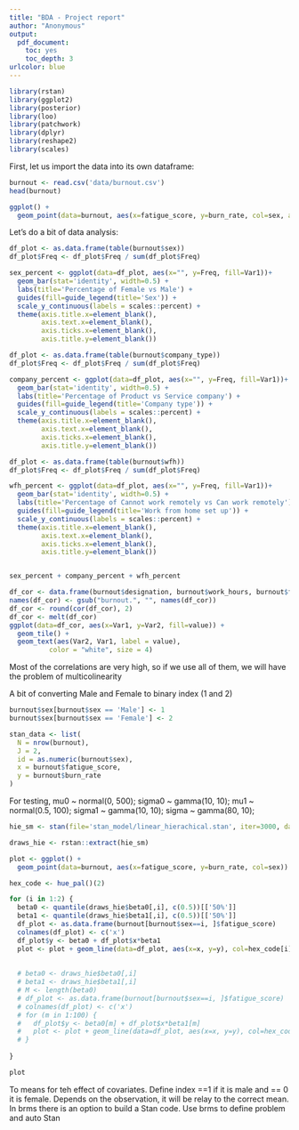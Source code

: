 ```yaml
---
title: "BDA - Project report"
author: "Anonymous"
output: 
  pdf_document: 
    toc: yes
    toc_depth: 3
urlcolor: blue
---
```


```r
library(rstan)
library(ggplot2)
library(posterior)
library(loo)
library(patchwork)
library(dplyr)
library(reshape2)
library(scales)
```

First, let us import the data into its own dataframe:

```r
burnout <- read.csv('data/burnout.csv')
head(burnout)
```
```r
ggplot() + 
  geom_point(data=burnout, aes(x=fatigue_score, y=burn_rate, col=sex, alpha=0.5))
```


Let's do a bit of data analysis:

```r
df_plot <- as.data.frame(table(burnout$sex))
df_plot$Freq <- df_plot$Freq / sum(df_plot$Freq)

sex_percent <- ggplot(data=df_plot, aes(x="", y=Freq, fill=Var1))+
  geom_bar(stat='identity', width=0.5) + 
  labs(title='Percentage of Female vs Male') + 
  guides(fill=guide_legend(title='Sex')) + 
  scale_y_continuous(labels = scales::percent) +
  theme(axis.title.x=element_blank(),
        axis.text.x=element_blank(),
        axis.ticks.x=element_blank(),
        axis.title.y=element_blank())

df_plot <- as.data.frame(table(burnout$company_type))
df_plot$Freq <- df_plot$Freq / sum(df_plot$Freq)

company_percent <- ggplot(data=df_plot, aes(x="", y=Freq, fill=Var1))+
  geom_bar(stat='identity', width=0.5) + 
  labs(title='Percentage of Product vs Service company') +
  guides(fill=guide_legend(title='Company type')) + 
  scale_y_continuous(labels = scales::percent) +
  theme(axis.title.x=element_blank(),
        axis.text.x=element_blank(),
        axis.ticks.x=element_blank(),
        axis.title.y=element_blank())

df_plot <- as.data.frame(table(burnout$wfh))
df_plot$Freq <- df_plot$Freq / sum(df_plot$Freq)

wfh_percent <- ggplot(data=df_plot, aes(x="", y=Freq, fill=Var1))+
  geom_bar(stat='identity', width=0.5) + 
  labs(title='Percentage of Cannot work remotely vs Can work remotely') +
  guides(fill=guide_legend(title='Work from home set up')) + 
  scale_y_continuous(labels = scales::percent) +
  theme(axis.title.x=element_blank(),
        axis.text.x=element_blank(),
        axis.ticks.x=element_blank(),
        axis.title.y=element_blank())


sex_percent + company_percent + wfh_percent
```

```r
df_cor <- data.frame(burnout$designation, burnout$work_hours, burnout$fatigue_score)
names(df_cor) <- gsub("burnout.", "", names(df_cor))
df_cor <- round(cor(df_cor), 2)
df_cor <- melt(df_cor)
ggplot(data=df_cor, aes(x=Var1, y=Var2, fill=value)) + 
  geom_tile() + 
  geom_text(aes(Var2, Var1, label = value),
          color = "white", size = 4)
```
Most of the correlations are very high, so if we use all of them, we will have the problem of multicolinearity


A bit of converting Male and Female to binary index (1 and 2)
```r
burnout$sex[burnout$sex == 'Male'] <- 1
burnout$sex[burnout$sex == 'Female'] <- 2
```

```r
stan_data <- list(
  N = nrow(burnout),
  J = 2,
  id = as.numeric(burnout$sex),
  x = burnout$fatigue_score,
  y = burnout$burn_rate
)
```

For testing,   mu0 ~ normal(0, 500); sigma0 ~ gamma(10, 10); mu1 ~ normal(0.5, 100); sigma1 ~ gamma(10, 10); sigma ~ gamma(80, 10);

```r
hie_sm <- stan(file='stan_model/linear_hierachical.stan', iter=3000, data=stan_data, refresh=0)
```

```r
draws_hie <- rstan::extract(hie_sm)

plot <- ggplot() + 
  geom_point(data=burnout, aes(x=fatigue_score, y=burn_rate, col=sex))

hex_code <- hue_pal()(2)

for (i in 1:2) {
  beta0 <- quantile(draws_hie$beta0[,i], c(0.5))[['50%']]
  beta1 <- quantile(draws_hie$beta1[,i], c(0.5))[['50%']]
  df_plot <- as.data.frame(burnout[burnout$sex==i, ]$fatigue_score)
  colnames(df_plot) <- c('x')
  df_plot$y <- beta0 + df_plot$x*beta1
  plot <- plot + geom_line(data=df_plot, aes(x=x, y=y), col=hex_code[i], size=3)
  
  
  # beta0 <- draws_hie$beta0[,i]
  # beta1 <- draws_hie$beta1[,i]
  # M <- length(beta0)
  # df_plot <- as.data.frame(burnout[burnout$sex==i, ]$fatigue_score)
  # colnames(df_plot) <- c('x')
  # for (m in 1:100) {
  #   df_plot$y <- beta0[m] + df_plot$x*beta1[m]
  #   plot <- plot + geom_line(data=df_plot, aes(x=x, y=y), col=hex_code[i])
  # }
  
}

plot
```

To means for teh effect of covariates. Define index ==1 if it is male and == 0 it is female. Depends on the observation, it will be relay to the correct mean.
In brms there is an option to build a Stan code. Use brms to define problem and auto Stan
